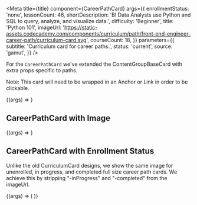 
<Meta
  title={title}
  component={CareerPathCard}
  args={{
    enrollmentStatus: 'none',
    lessonCount: 46,
    shortDescription:
      'BI Data Analysts use Python and SQL to query, analyze, and visualize data.',
    difficulty: 'Beginner',
    title: 'Python 101',
    imageUrl:
      'https://static-assets.codecademy.com/components/curriculum/path/front-end-engineer-career-path/curriculum-card.svg',
    courseCount: 18,
  }}
  parameters={{
    subtitle: 'Curriculum card for career paths.',
    status: 'current',
    source: 'gamut',
  }}
/>

For the `CareerPathCard` we've extended the <LinkTo kind="brand-labs-molecules-contentgroupbasecard">ContentGroupBaseCard</LinkTo> with extra props specific to paths.

Note: This card will need to be wrapped in an Anchor or Link in order to be clickable.

<Canvas>
  <Story name="CareerPathCard">{(args) => <CareerPathCard {...args} />}</Story>
</Canvas>

<Props story="CareerPathCard" />

## CareerPathCard with Image

<Canvas>
  <Story name="CareerPathCard with Image">
    {(args) => <CareerPathCard {...args} isFullSize />}
  </Story>
</Canvas>

## CareerPathCard with Enrollment Status

Unlike the old <LinkTo kind="brand-labs-molecules-curriculumcard--curriculum-card#career-path-description-variant">
CurriculumCard</LinkTo> designs, we show the same image for unenrolled, in progress, and completed full size career path cards. We achieve this by stripping "-inProgress" and "-completed" from the imageUrl.

<Canvas>
  <Story name="CareerPathCard with Enrollment Status">
    {(args) => (
      <LayoutGrid gap={24} pb={8}>
        <Column size={6}>
          <CareerPathCard {...args} enrollmentStatus="inProgress" />
        </Column>
        <Column size={6}>
          <CareerPathCard {...args} enrollmentStatus="completed" />
        </Column>
        <Column size={6}>
          <CareerPathCard
            {...args}
            enrollmentStatus="inProgress"
            isFullSize
            imageUrl="https://static-assets.codecademy.com/components/curriculum/path/securing-express-applications/curriculum-card-inProgress.svg"
          />
        </Column>
        <Column size={6}>
          <CareerPathCard
            {...args}
            enrollmentStatus="completed"
            isFullSize
            imageUrl="https://static-assets.codecademy.com/components/curriculum/path/securing-express-applications/curriculum-card-completed.svg"
          />
        </Column>
      </LayoutGrid>
    )}
  </Story>
</Canvas>
